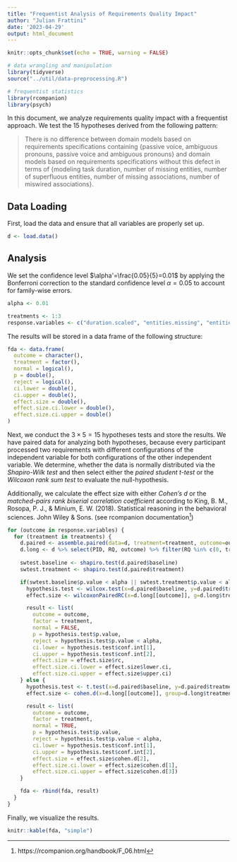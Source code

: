 ```yaml
---
title: "Frequentist Analysis of Requirements Quality Impact"
author: "Julian Frattini"
date: '2023-04-29'
output: html_document
---
```


```r
knitr::opts_chunk$set(echo = TRUE, warning = FALSE)

# data wrangling and manipulation
library(tidyverse)
source("../util/data-preprocessing.R")

# frequentist statistics
library(rcompanion)
library(psych)
```

In this document, we analyze requirements quality impact with a frequentist approach. We test the 15 hypotheses derived from the following pattern:

> There is no difference between domain models based on requirements specifications containing \{passive voice, ambiguous pronouns, passive voice and ambiguous pronouns\} and domain models based on requirements specifications without this defect in terms of \{modeling task duration, number of missing entities, number of superfluous entities, number of missing associations, number of miswired associations\}. 

## Data Loading

First, load the data and ensure that all variables are properly set up.

```r
d <- load.data()
```

## Analysis

We set the confidence level $\alpha'=\frac{0.05}{5}=0.01$ by applying the Bonferroni correction to the standard confidence level $\alpha=0.05$ to account for family-wise errors.

```r
alpha <- 0.01

treatments <- 1:3
response.variables <- c("duration.scaled", "entities.missing", "entities.superfluous", "associations.missing", "associations.wrong")
```

The results will be stored in a data frame of the following structure:

```r
fda <- data.frame(
  outcome = character(),
  treatment = factor(),
  normal = logical(),
  p = double(),
  reject = logical(),
  ci.lower = double(),
  ci.upper = double(),
  effect.size = double(),
  effect.size.ci.lower = double(),
  effect.size.ci.upper = double()
)
```

Next, we conduct the $3 \times 5 = 15$ hypotheses tests and store the results. We have paired data for analyzing both hypotheses, because every participant processed two requirements with different configurations of the independent variable for both configurations of the other independent variable. We determine, whether the data is normally distributed via the *Shapiro-Wilk test* and then select either the *paired student t-test* or the *Wilcoxon rank sum test* to evaluate the null-hypothesis.

Additionally, we calculate the effect size with either *Cohen's d* or the *matched-pairs rank biserial correlation coefficient* according to King, B. M., Rosopa, P. J., & Minium, E. W. (2018). Statistical reasoning in the behavioral sciences. John Wiley & Sons. (see rcompanion documentation^[https://rcompanion.org/handbook/F_06.html])

```r
for (outcome in response.variables) {
  for (treatment in treatments) {
    d.paired <- assemble.paired(data=d, treatment=treatment, outcome=outcome)
    d.long <- d %>% select(PID, RQ, outcome) %>% filter(RQ %in% c(0, treatment)) %>% mutate(treatment = !(RQ==0))
      
    swtest.baseline <- shapiro.test(d.paired$baseline)
    swtest.treatment <- shapiro.test(d.paired$treatment)

    if(swtest.baseline$p.value < alpha || swtest.treatment$p.value < alpha) {
      hypothesis.test <- wilcox.test(x=d.paired$baseline, y=d.paired$treatment, conf.int=TRUE, paired=TRUE)
      effect.size <- wilcoxonPairedRC(x=d.long[[outcome]], g=d.long$treatment, ci=TRUE)

      result <- list(
        outcome = outcome,
        factor = treatment,
        normal = FALSE,
        p = hypothesis.test$p.value,
        reject = hypothesis.test$p.value < alpha,
        ci.lower = hypothesis.test$conf.int[1],
        ci.upper = hypothesis.test$conf.int[2],
        effect.size = effect.size$rc,
        effect.size.ci.lower = effect.size$lower.ci,
        effect.size.ci.upper = effect.size$upper.ci)
    } else {
      hypothesis.test <- t.test(x=d.paired$baseline, y=d.paired$treatment, paired=TRUE)
      effect.size <- cohen.d(x=d.long[[outcome]], group=d.long$treatment)

      result <- list(
        outcome = outcome,
        factor = treatment,
        normal = TRUE,
        p = hypothesis.test$p.value,
        reject = hypothesis.test$p.value < alpha,
        ci.lower = hypothesis.test$conf.int[1],
        ci.upper = hypothesis.test$conf.int[2],
        effect.size = effect.size$cohen.d[2],
        effect.size.ci.lower = effect.size$cohen.d[1],
        effect.size.ci.upper = effect.size$cohen.d[3])
    }

    fda <- rbind(fda, result)
  }
}
```

Finally, we visualize the results.

```r
knitr::kable(fda, "simple")
```

